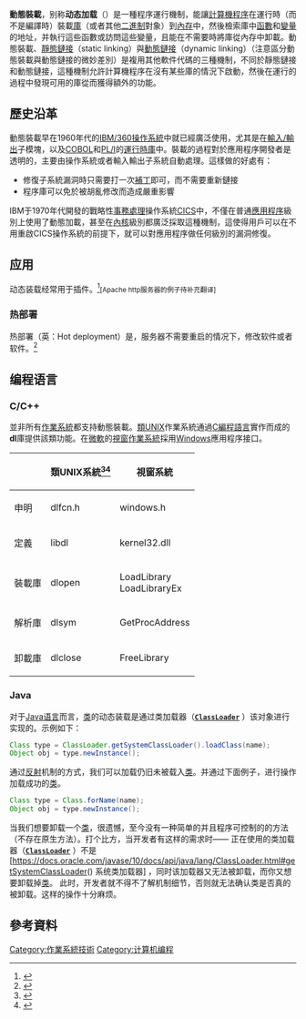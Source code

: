 {{Expand language|en|time=2018-05-27T00:50:11+00:00}}
{{NoteTA|G1=IT}}
'''動態裝載'''，别称'''动态加载'''（{{lang-en|'''Dynamic Loading'''}}）是一種程序運行機制，能讓[[計算機|計算機]][[程序|程序]]在運行時（而不是編譯時）裝載[[庫|庫]]（或者其他[[二進制|二進制]]對象）到[[內存|內存]]中，然後檢索庫中[[函數|函數]]和[[變量|變量]]的地址，并執行這些函數或訪問這些變量，且能在不需要時將庫從內存中卸載。動態裝載、[[静态库|靜態鏈接]]（static linking）與[[動態鏈接|動態鏈接]]（dynamic linking）（注意區分動態裝載與動態鏈接的微妙差別）是複用其他軟件代碼的三種機制，不同於靜態鏈接和動態鏈接，這種機制允許計算機程序在沒有某些庫的情況下啟動，然後在運行的過程中發現可用的庫從而獲得額外的功能。

== 歷史沿革 ==
動態裝載早在1960年代的[[IBM/360|IBM/360]][[操作系統|操作系統]]中就已經廣泛使用，尤其是在[[輸入/輸出|輸入/輸出]]子模塊，以及[[COBOL|COBOL]]和[[PL/I|PL/I]]的[[運行時庫|運行時庫]]中。裝載的過程對於應用程序開發者是透明的，主要由操作系統或者輸入輸出子系統自動處理。這樣做的好處有：
* 修復子系統漏洞時只需要打一次[[補丁|補丁]]即可，而不需要重新鏈接
* 程序庫可以免於被胡亂修改而造成嚴重影響
IBM于1970年代開發的戰略性[[事務處理|事務處理]]操作系統[[CICS|CICS]]中，不僅在普通[[應用程序|應用程序]]級別上使用了動態加載，甚至在[[內核|內核]]級別都廣泛採取這種機制，這使得用戶可以在不用重啟CICS操作系統的前提下，就可以對應用程序做任何級別的漏洞修復。

== 应用 ==
动态装载经常用于插件。<ref name="autobook">{{Cite web |url=http://sourceware.org/autobook/autobook/autobook_158.html |title=Autoconf, Automake, and Libtool: Dynamic Loading |access-date=2019-12-19 |archive-date=2020-02-24 |archive-url=https://web.archive.org/web/20200224111211/http://sourceware.org/autobook/autobook/autobook_158.html |dead-url=no }}</ref><small>[Apache http服务器的例子待补充翻译]</small>

=== 热部署 ===
热部署（英：Hot deployment）是，服务器不需要重启的情况下，修改软件或者软件。<ref>{{Cite web|title=Hot deployment and dynamic reloading|url=https://www.ibm.com/support/knowledgecenter/SS7K4U_8.5.5/com.ibm.websphere.zseries.doc/ae/trun_app_hotupgrade.html|accessdate=|author=|date=|format=|publisher=|language=|archive-date=2019-12-19|archive-url=https://web.archive.org/web/20191219004544/https://www.ibm.com/support/knowledgecenter/SS7K4U_8.5.5/com.ibm.websphere.zseries.doc/ae/trun_app_hotupgrade.html|dead-url=no}}</ref>

== 编程语言 ==

=== C/C++ ===
並非所有[[作業系統|作業系統]]都支持動態裝載。[[類UNIX|類UNIX]]作業系統通過[[C編程語言|C編程語言]]實作而成的'''dl'''庫提供該類功能。在[[微軟|微軟]]的[[視窗|視窗]][[作業系統|作業系統]]採用[[Windows|Windows]]應用程序接口。

{| class="wikitable"
|- align="center"
! 
! 類UNIX系統<ref name="dlfcn.h">{{cite web | author =  | title = dlfcn.h | publisher = The IEEE and The Open Group | date =  | accessdate = 2013-12-15 | language = en | url = http://pubs.opengroup.org/onlinepubs/9699919799/basedefs/dlfcn.h.html | archive-date = 2019-10-08 | archive-url = https://web.archive.org/web/20191008062656/https://pubs.opengroup.org/onlinepubs/9699919799/basedefs/dlfcn.h.html | dead-url = no }}</ref><ref name="Program Library HOWTO">{{cite web | author = David A. Wheeler | title = Program Library HOWTO | publisher = The Linux Documentation Project | date = 2003-04-11 | accessdate = 2013-12-15 | language = en | url = http://tldp.org/HOWTO/Program-Library-HOWTO/dl-libraries.html | archive-date = 2020-11-12 | archive-url = https://web.archive.org/web/20201112025731/https://tldp.org/HOWTO/Program-Library-HOWTO/dl-libraries.html | dead-url = no }}</ref>
! 視窗系統
|- align="center"
| 申明
|<nowiki>dlfcn.h</nowiki>
|<nowiki>windows.h</nowiki>
|- align="center"
| 定義
|<nowiki>libdl</nowiki>
|<nowiki>kernel32.dll</nowiki>
|- align="center"
| 裝載庫
|<nowiki>dlopen</nowiki>
|<nowiki>LoadLibrary</nowiki><br /><nowiki>LoadLibraryEx</nowiki><br />
|- align="center"
| 解析庫
|<nowiki>dlsym</nowiki>
|<nowiki>GetProcAddress</nowiki>
|- align="center"
| 卸載庫
|<nowiki>dlclose</nowiki>
|<nowiki>FreeLibrary</nowiki>
|}

=== Java ===

对于[[Java|Java语言]]而言，[[类_(计算机科学)|类]]的动态装载是通过类加载器（'''<code>[https://docs.oracle.com/javase/10/docs/api/java/lang/ClassLoader.html ClassLoader]</code>''' ）该对象进行实现的。示例如下：<syntaxhighlight lang="java">
Class type = ClassLoader.getSystemClassLoader().loadClass(name);
Object obj = type.newInstance();
</syntaxhighlight>通过[[反射式编程|反射]]机制的方式，我们可以加载仍旧未被载入[[类_(计算机科学)|类]]。并通过下面例子，进行操作加载成功的[[类_(计算机科学)|类]]。<syntaxhighlight lang="java">
Class type = Class.forName(name);
Object obj = type.newInstance();
</syntaxhighlight>当我们想要卸载一个[[类_(计算机科学)|类]]，很遗憾，至今没有一种简单的并且程序可控制的的方法（不存在原生方法）。打个比方，当开发者有这样的需求时—— 正在使用的类加载器（'''<code>[https://docs.oracle.com/javase/10/docs/api/java/lang/ClassLoader.html ClassLoader]</code>''' ）不是[https://docs.oracle.com/javase/10/docs/api/java/lang/ClassLoader.html#getSystemClassLoader() 系统类加载器] {{Wayback|url=https://docs.oracle.com/javase/10/docs/api/java/lang/ClassLoader.html#getSystemClassLoader() |date=20191221150206 }}，同时该加载器又无法被卸载，而你又想要卸载掉[[类_(计算机科学)|类]]。 此时，开发者就不得不了解机制细节，否则就无法确认类是否真的被卸载。这样的操作十分麻烦。

== 參考資料 ==
{{reflist | 2}}

[[Category:作業系統技術|Category:作業系統技術]]
[[Category:计算机编程|Category:计算机编程]]